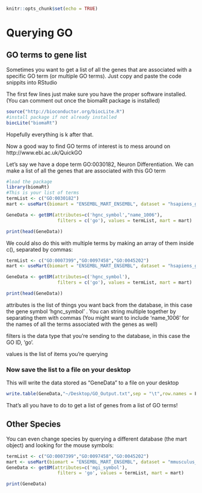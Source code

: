 
```r
knitr::opts_chunk$set(echo = TRUE)
```
# Querying GO

## GO terms to gene list
Sometimes you want to get a list of all the genes that are associated with a specific GO term (or multiple GO terms).
Just copy and paste the code snippits into RStudio

The first few lines just make sure you have the proper software installed. (You can comment out once the biomaRt package is installed)

```r
source("http://bioconductor.org/biocLite.R")
#install package if not already installed
biocLite("biomaRt")
```
Hopefully everything is k after that.

Now a good way to find GO terms of interest is to mess around on http://www.ebi.ac.uk/QuickGO

Let's say we have a dope term GO:0030182, Neuron Differentiation. We can make a list of all the genes that are associated with this GO term
```r
#load the package
library(biomaRt)
#This is your list of terms
termList <- c("GO:0030182")
mart <- useMart(biomart = "ENSEMBL_MART_ENSEMBL", dataset = "hsapiens_gene_ensembl", host="www.ensembl.org")

GeneData <- getBM(attributes=c('hgnc_symbol',"name_1006"),
                   filters = c('go'), values = termList, mart = mart)

print(head(GeneData))

``` 


We could also do this with multiple terms by making an array of them inside c(), separated by commas:

```r
termList <- c("GO:0007399","GO:0097458","GO:0045202")
mart <- useMart(biomart = "ENSEMBL_MART_ENSEMBL", dataset = "hsapiens_gene_ensembl", host="www.ensembl.org")

GeneData <- getBM(attributes=c('hgnc_symbol'),
                   filters = c('go'), values = termList, mart = mart)

print(head(GeneData))

``` 
attributes is the list of things you want back from the database, in this case the gene symbol 'hgnc_symbol' . You can string multiple together by separating them with commas (You might want to include 'name_1006' for the names of all the terms associated with the genes as well)

filters is the data type that you're sending to the database, in this case the GO ID, 'go'.

values is the list of items you're querying

### Now save the list to a file on your desktop

This will write the data stored as "GeneData" to a file on your desktop

```r
write.table(GeneData,"~/Desktop/GO_Output.txt",sep = "\t",row.names = F,col.names = F, quote=F)
```

That's all you have to do to get a list of genes from a list of GO terms!

## Other Species

You can even change species by querying a different database (the mart object) and looking for the mouse symbols:
```r
termList <- c("GO:0007399","GO:0097458","GO:0045202")
mart <- useMart(biomart = "ENSEMBL_MART_ENSEMBL", dataset = "mmusculus_gene_ensembl", host="www.ensembl.org")
GeneData <- getBM(attributes=c('mgi_symbol'),
                   filters = 'go', values = termList, mart = mart)

print(GeneData)
```

